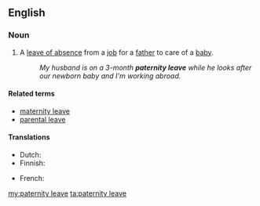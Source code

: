 ==English==
{{wikipedia}}
===Noun===
{{en-noun|sg=[[paternity]] [[leave]]}}

# A [[leave of absence]] from a [[job]] for a [[father]] to care of a [[baby]].
#:''My husband is on a 3-month '''paternity leave''' while he looks after our newborn baby and I'm working abroad.''

====Related terms====
*[[maternity leave]]
*[[parental leave]]

====Translations====
{{trans-top|a leave of absence from a job for a father to care of a baby}}
* Dutch: {{t-|nl|vaderschapsverlof}}
*Finnish: {{t-|fi|isyysloma}}
{{trans-mid}}
*French: {{t-|fr|congé de paternité|m}}
{{trans-bottom}}

[[my:paternity leave]]
[[ta:paternity leave]]